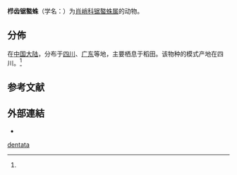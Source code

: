{{Speciesbox
| image = Dyschiriognatha.dentata.male.-.tanikawa.jpg
| image2 = Dyschiriognatha.dentata.female.-.tanikawa.jpg
| genus = Dyschiriognatha
| species = dentata
| authority =(Zhu et Wang, 1978){{r|id13376}}
}}

'''栉齿锯螯蛛'''（学名：{{lang|la|''Dyschiriognatha dentata''}}）为[[肖峭科|肖峭科]][[锯螯蛛属|锯螯蛛属]]的动物{{r|id13376}}。

==分佈==
在[[中国大陆|中国大陆]]，分布于[[四川|四川]]、[[广东|广东]]等地，主要栖息于稻田。该物种的模式产地在四川。<ref name='id13376'/>

==参考文献==
{{reflist|refs=
<ref name='id13376'>{{cite web
| url =http://www.bioinfo.cn/db05/BjdwSpecies.php?action=view&id=13376| title =栉齿锯螯蛛| work =《中国动物物种编目数据库》| publisher =中国科学院微生物研究所| author =中国科学院动物研究所| accessdate =2009-04-28| deadurl =yes| archiveurl =https://web.archive.org/web/20160305053426/http://www.bioinfo.cn/db05/BjdwSpecies.php?action=view&id=13376| archivedate =2016-03-05}}</ref>
}}

==外部連結==
{{commons category|Dyschiriognatha dentata}}
*{{Wikispecies-inline|Dyschiriognatha dentata}}
{{Taxonbar}}

[[Category:锯螯蛛属|dentata]]


{{蜘蛛小作品}}